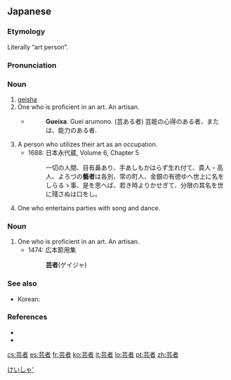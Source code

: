 ==Japanese==
{{ja-kanjitab|げい|しゃ|yomi=on}}

===Etymology===
Literally “art person”.

===Pronunciation===
{{ja-pron|げいしゃ|y=on}}

===Noun===
{{ja-noun|げいしゃ|kyu=藝者}}

# [[geisha]]
# One who is proficient in an art. An artisan.
#* {{RQ:Nippo Jisho|295}}
#*: '''Gueixa'''. Guei arumono. (芸ある者) 芸能の心得のある者、または、能力のある者.
# A person who utilizes their art as an occupation.
#* 1688: 日本永代蔵, Volume 6, Chapter 5
#*: 一切の人間、目有鼻あり、手あしもかはらず生れ付て、貴人・高人、よろづの'''藝者'''は各別、常の町人、金銀の有徳ゆへ世上に名をしらるゝ事、是を思へば、若き時よりかせぎて、分限の其名を世に殘さぬは口をし。
# One who entertains parties with song and dance.

===Noun===
{{ja-noun|げいじゃ}}

# One who is proficient in an art. An artisan.
#* 1474: 広本節用集
#*: '''芸者'''(ゲイジャ)

===See also===
* Korean: {{l|ko|妓生|tr=기생, gisaeng}}

===References===
* {{R:Nippo Jisho}}
* {{cite-book
|last=Noma
|first=Kōshin
|title=Nihon Koten Bungaku Taikei 48: Saigakushū
|publisher=[[w:Iwanami Shoten Publishing|Iwanami Shoten]]
|date=1960
|origyear=1688
|location=Tōkyō
|language=Japanese
|isbn=4-0006-0048-6
}}

[[Category:ja:Culture|けいしゃ']]

[[cs:芸者]]
[[es:芸者]]
[[fr:芸者]]
[[ko:芸者]]
[[it:芸者]]
[[lo:芸者]]
[[pt:芸者]]
[[zh:芸者]]